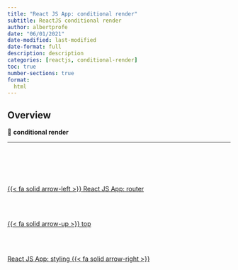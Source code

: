 ```yaml
---
title: "React JS App: conditional render"
subtitle: ReactJS conditional render
author: albertprofe
date: "06/01/2021"
date-modified: last-modified
date-format: full
description: description
categories: [reactjs, conditional-render]
toc: true
number-sections: true
format:
  html
---
```


## Overview

::: {.summary}

📘 **conditional render**

:::

---


<!--- navLinks -->
<br><br>
<div class=row>
<br>
<div class='column left previous'>
<br>
[{{< fa solid arrow-left >}} React JS App: router](/reactjs/reactjs-app-router.qmd)
<br>
</div>
<br>
<div class='column center'>
<br>
[{{< fa solid arrow-up >}} top](#top)
<br>
</div>
<br>
<div class='column right next'>
<br>
[React JS App: styling  {{< fa solid arrow-right >}}](/reactjs/reactjs-app-styling.qmd)
<br>
</div>
<br>
</div>
